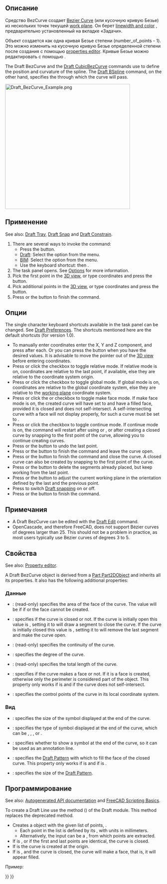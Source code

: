 <languages/>

<div class="mw-translate-fuzzy">
{{Docnav/ru
|[[Draft_CubicBezCurve/ru|CubicBezCurve]]
|[[Draft_Point/ru|Точка]]
|[[Draft_Workbench/ru|Верстак "Draft"]]
|IconL=Draft_CubicBezCurve.svg
|IconR=Draft_Point.svg
|IconC=Workbench_Draft.svg
}}
</div>

<div class="mw-translate-fuzzy">
{{GuiCommand/ru
|Name=Draft BezCurve
|Name/ru=Draft BezCurve
|MenuLocation=Черчение →  Кривая Безье
|Workbenches=[[Draft_Workbench/ru|Draft]], [[Arch_Workbench/ru|Arch]]
|Shortcut=B Z
}}
</div>

<span id="Description"></span>
==Описание== 

<div class="mw-translate-fuzzy">
Средство BezCurve создает [http://en.wikipedia.org/wiki/Bezier_curve Bezier Curve]  (или кусочную кривую Безье) из нескольких точек текущей [[Draft SelectPlane|work plane]]. Он берет [[Draft Linestyle|linewidth and color]] , предварительно установленный на вкладке «Задачи».
</div>

<div class="mw-translate-fuzzy">
Объект создается как одна кривая Безье степени (number_of_points - 1). Это можно изменить на кусочную кривую Безье определенной степени после создания с помощью [[Property | properties editor]]. Кривые Безье можно редактировать с помощью {{KEY|[[Image:Draft Edit.png|16px]] [[Draft Edit]]}}.
</div>

The Draft BezCurve and the [[Draft_CubicBezCurve|Draft CubicBezCurve]] commands use {{Emphasis|control points}} to define the position and curvature of the spline. The [[Draft BSpline|Draft BSpline]] command, on the other hand, specifies the {{Emphasis|exact points}} through which the curve will pass.

[[Image:Draft_BezCurve_Example.png|400px]]
{{Caption|Bézier curve defined by multiple points}}

<span id="Usage"></span>
==Применение==

See also: [[Draft_Tray|Draft Tray]], [[Draft_Snap|Draft Snap]] and [[Draft_Constrain|Draft Constrain]].

# There are several ways to invoke the command:
#* Press the {{Button|[[Image:Draft_BezCurve.svg|16px]] [[Draft_BezCurve|Bézier curve]]}} button.
#* [[Draft_Workbench|Draft]]: Select the {{MenuCommand|Drafting → Bézier tools → [[Image:Draft_BezCurve.svg|16px]] Bézier curve}} option from the menu.
#* [[BIM_Workbench|BIM]]: Select the {{MenuCommand|2D Drafting → [[Image:Draft_BezCurve.svg|16px]] Bézier curve}} option from the menu.
#* Use the keyboard shortcut: {{KEY|B}} then {{KEY|Z}}.
# The {{MenuCommand|Bézier curve}} task panel opens. See [[#Options|Options]] for more information.
# Pick the first point in the [[3D_view|3D view]], or type coordinates and press the {{Button|[[Image:Draft_AddPoint.svg|16px]] Enter point}} button.
# Pick additional points in the [[3D_view|3D view]], or type coordinates and press the {{Button|[[Image:Draft_AddPoint.svg|16px]] Enter point}} button.
# Press {{KEY|Esc}} or the {{Button|Close}} button to finish the command.

<span id="Options"></span>
==Опции==

The single character keyboard shortcuts available in the task panel can be changed. See [[Draft_Preferences|Draft Preferences]]. The shortcuts mentioned here are the default shortcuts (for version 1.0).

* To manually enter coordinates enter the X, Y and Z component, and press {{KEY|Enter}} after each. Or you can press the {{Button|[[Image:Draft_AddPoint.svg|16px]] Enter point}} button when you have the desired values. It is advisable to move the pointer out of the [[3D_view|3D view]] before entering coordinates.
* Press {{KEY|R}} or click the {{MenuCommand|Relative}} checkbox to toggle relative mode. If relative mode is on, coordinates are relative to the last point, if available, else they are relative to the coordinate system origin.
* Press {{KEY|G}} or click the {{MenuCommand|Global}} checkbox to toggle global mode. If global mode is on, coordinates are relative to the global coordinate system, else they are relative to the [[Draft_SelectPlane|working plane]] coordinate system.
* Press {{KEY|F}} or click the {{MenuCommand|Filled}}{{VersionNoteMinus|1.0}} or {{MenuCommand|Make face}}{{VersionNote|1.1}} checkbox to toggle make face mode. If make face mode is on, the created curve will have {{PropertyData|Make Face}} set to {{TRUE}} and have a filled face, provided it is closed and does not self-intersect. A self-intersecting curve with a face will not display properly, for such a curve {{PropertyData|Make Face}} must be set to {{FALSE}}.
* Press {{KEY|N}} or click the {{MenuCommand|Continue}} checkbox to toggle continue mode. If continue mode is on, the command will restart after using {{Button|[[Image:Draft_FinishLine.svg|16px]] Finish}} or {{Button|[[Image:Draft_CloseLine.svg|16px]] Close}}, or after creating a closed curve by snapping to the first point of the curve, allowing you to continue creating curves.
* Press {{KEY|/}} or the {{Button|[[Image:Draft_UndoLine.svg|16px]] Undo}} button to undo the last point.
* Press {{KEY|A}} or the {{Button|[[Image:Draft_FinishLine.svg|16px]] Finish}} button to finish the command and leave the curve open.
* Press {{KEY|O}} or the {{Button|[[Image:Draft_CloseLine.svg|16px]] Close}} button to finish the command and close the curve. A closed curve can also be created by snapping to the first point of the curve.
* Press {{KEY|W}} or the {{Button|[[Image:Draft Wipe.svg|16px]] Wipe}} button to delete the segments already placed, but keep working from the last point.
* Press {{KEY|U}} or the {{Button|[[Image:Draft SelectPlane.svg|16px]] [[Draft_SelectPlane|Set WP]]}} button to adjust the current working plane in the orientation defined by the last and the previous point.
* Press {{KEY|S}} to switch [[Draft_Snap|Draft snapping]] on or off.
* Press {{KEY|Esc}} or the {{Button|Close}} button to finish the command.

<span id="Notes"></span>
==Примечания==

* A Draft BezCurve can be edited with the [[Draft_Edit|Draft Edit]] command.
* OpenCascade, and therefore FreeCAD, does not support Bézier curves of degrees larger than 25. This should not be a problem in practice, as most users typically use Bézier curves of degrees 3 to 5.

<span id="Properties"></span>
==Свойства==

See also: [[Property_editor|Property editor]].

A Draft BezCurve object is derived from a [[Part_Part2DObject|Part Part2DObject]] and inherits all its properties. It also has the following additional properties:

<span id="Data"></span>
=== Данные ===

{{TitleProperty|Draft}}

* {{PropertyData|Area|Area}}: (read-only) specifies the area of the face of the curve. The value will be {{value|0.0}} if {{PropertyData|Make Face}} if {{FALSE}} or the face cannot be created.
* {{PropertyData|Closed|Bool}}: specifies if the curve is closed or not. If the curve is initially open this value is {{FALSE}}, setting it to {{TRUE}} will draw a segment to close the curve. If the curve is initially closed this value is {{TRUE}}, setting it to {{FALSE}} will remove the last segment and make the curve open.
* {{PropertyData|Continuity|IntegerList}}: (read-only) specifies the continuity of the curve.
* {{PropertyData|Degree|Integer}}: specifies the degree of the curve.
* {{PropertyData|Length|Length}}: (read-only) specifies the total length of the curve.
* {{PropertyData|Make Face|Bool}}: specifies if the curve makes a face or not. If it is {{TRUE}} a face is created, otherwise only the perimeter is considered part of the object. This property only works if {{PropertyData|Closed}} is {{TRUE}} and if the curve does not self-intersect.
* {{PropertyData|Points|VectorList}}: specifies the control points of the curve in its local coordinate system.

<span id="View"></span>
=== Вид ===

{{TitleProperty|Draft}}

* {{PropertyView|Arrow Size|Length}}: specifies the size of the symbol displayed at the end of the curve.
* {{PropertyView|Arrow Type|Enumeration}}: specifies the type of symbol displayed at the end of the curve, which can be {{value|Dot}}, {{value|Circle}}, {{value|Arrow}}, {{value|Tick}} or {{value|Tick-2}}.
* {{PropertyView|End Arrow|Bool}}: specifies whether to show a symbol at the end of the curve, so it can be used as an annotation line.
* {{PropertyView|Pattern|Enumeration}}: specifies the [[Draft_Pattern|Draft Pattern]] with which to fill the face of the closed curve. This property only works if {{PropertyData|Make Face}} is {{TRUE}} and if {{PropertyView|Display Mode}} is {{value|Flat Lines}}.
* {{PropertyView|Pattern Size|Float}}: specifies the size of the [[Draft_Pattern|Draft Pattern]].

<span id="Scripting"></span>
==Программирование==

See also: [https://freecad.github.io/SourceDoc/ Autogenerated API documentation] and [[FreeCAD Scripting Basics|FreeCAD Scripting Basics]].

To create a Draft Line use the {{incode|make_bezcurve}} method ({{Version|0.19}}) of the Draft module. This method replaces the deprecated {{incode|makeBezCurve}} method.

{{Code|code=
bezcurve = make_bezcurve(pointslist, closed=False, placement=None, face=None, support=None, degree=None)
bezcurve = make_bezcurve(Part.Wire, closed=False, placement=None, face=None, support=None, degree=None)
}}

* Creates a {{incode|bezcurve}} object with the given list of points, {{incode|pointslist}}.
** Each point in the list is defined by its {{incode|FreeCAD.Vector}}, with units in millimeters.
** Alternatively, the input can be a {{incode|Part.Wire}}, from which points are extracted.
* If {{incode|closed}} is {{incode|True}}, or if the first and last points are identical, the curve is closed.
* If {{incode|placement}} is {{incode|None}} the curve is created at the origin.
* If {{incode|face}} is {{incode|True}}, and the curve is closed, the curve will make a face, that is, it will appear filled.

Пример:

{{Code|code=
import FreeCAD as App
import Draft

doc = App.newDocument()

p1 = App.Vector(0, 0, 0)
p2 = App.Vector(1000, 1000, 0)
p3 = App.Vector(2000, 0, 0)
p4 = App.Vector(1500, -2000, 0)

bezcurve1 = Draft.make_bezcurve([p1, p2, p3, p4], closed=True)
bezcurve2 = Draft.make_bezcurve([p4, 1.3*p2, p1, 4.1*p3], closed=True)
bezcurve3 = Draft.make_bezcurve([1.7*p3, 1.5*p4, 2.1*p2, p1], closed=True)

doc.recompute()
}}


<div class="mw-translate-fuzzy">
{{Docnav/ru
|[[Draft_CubicBezCurve/ru|CubicBezCurve]]
|[[Draft_Point/ru|Точка]]
|[[Draft_Workbench/ru|Верстак "Draft"]]
|IconL=Draft_CubicBezCurve.svg
|IconR=Draft_Point.svg
|IconC=Workbench_Draft.svg
}}
</div>

{{Draft Tools navi{{#translation:}}}}
{{Userdocnavi{{#translation:}}}}